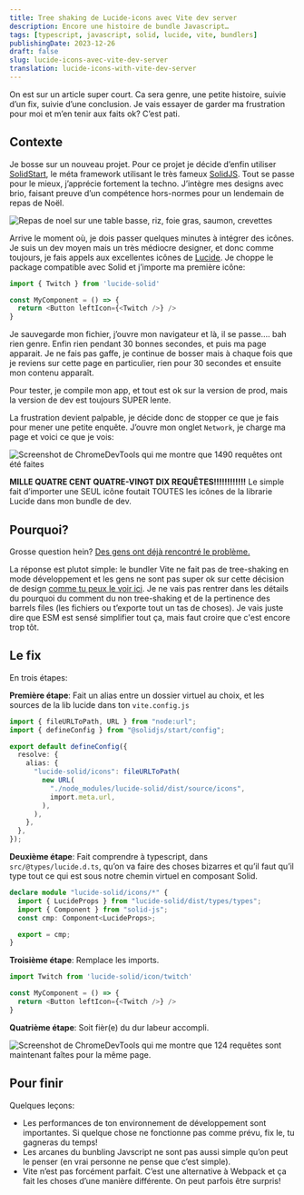 ```yaml
---
title: Tree shaking de Lucide-icons avec Vite dev server
description: Encore une histoire de bundle Javascript…
tags: [typescript, javascript, solid, lucide, vite, bundlers]
publishingDate: 2023-12-26
draft: false
slug: lucide-icons-avec-vite-dev-server
translation: lucide-icons-with-vite-dev-server
---
```




On est sur un article super court. Ca sera genre, une petite histoire, suivie d’un fix, suivie d’une conclusion. Je vais essayer de garder ma frustration pour moi et m’en tenir aux faits ok? C’est pati.

## Contexte

Je bosse sur un nouveau projet. Pour ce projet je décide d’enfin utiliser [SolidStart](https://start.solidjs.com/getting-started/what-is-solidstart), le méta framework utilisant le très fameux [SolidJS](https://www.solidjs.com/). Tout se passe pour le mieux, j’apprécie fortement la techno. J’intègre mes designs avec brio, faisant preuve d’un compétence hors-normes pour un lendemain de repas de Noël.

<Image
  src={meal}
  alt="Repas de noel sur une table basse, riz, foie gras, saumon, crevettes"
/>

Arrive le moment où, je dois passer quelques minutes à intégrer des icônes. Je suis un dev moyen mais un très médiocre designer, et donc comme toujours, je fais appels aux excellentes icônes de [Lucide](https://lucide.dev/icons/). Je choppe le package compatible avec Solid et j’importe ma première icône:

```typescript
import { Twitch } from 'lucide-solid'

const MyComponent = () => {
  return <Button leftIcon={<Twitch />} />
}
```

Je sauvegarde mon fichier, j’ouvre mon navigateur et là, il se passe…. bah rien genre. Enfin rien pendant 30 bonnes secondes, et puis ma page apparait. Je ne fais pas gaffe, je continue de bosser mais à chaque fois que je reviens sur cette page en particulier, rien pour 30 secondes et ensuite mon contenu apparaît.

Pour tester, je compile mon app, et tout est ok sur la version de prod, mais la version de dev est toujours SUPER lente.

La frustration devient palpable, je décide donc de stopper ce que je fais pour mener une petite enquête. J’ouvre mon onglet `Network`, je charge ma page et voici ce que je vois:

<Image
  src={badResults}
  alt="Screenshot de ChromeDevTools qui me montre que 1490 requêtes ont été faites"
/>

**MILLE QUATRE CENT QUATRE-VINGT DIX REQUÊTES!!!!!!!!!!!!** Le simple fait d’importer une SEUL icône foutait TOUTES les icônes de la librarie Lucide dans mon bundle de dev.

## Pourquoi?

Grosse question hein? [Des gens ont déjà rencontré le problème.](https://github.com/solidjs/solid-start/issues/1048)

La réponse est plutot simple: le bundler Vite ne fait pas de tree-shaking en mode développement et les gens ne sont pas super ok sur cette décision de design [comme tu peux le voir ici](https://github.com/vitejs/vite/issues/8237). Je ne vais pas rentrer dans les détails du pourquoi du comment du non tree-shaking et de la pertinence des barrels files (les fichiers ou t’exporte tout un tas de choses). Je vais juste dire que ESM est sensé simplifier tout ça, mais faut croire que c'est encore trop tôt.

## Le fix

En trois étapes:

**Première étape**: Fait un alias entre un dossier virtuel au choix, et les sources de la lib lucide dans ton `vite.config.js`

```typescript
import { fileURLToPath, URL } from "node:url";
import { defineConfig } from "@solidjs/start/config";

export default defineConfig({
  resolve: {
    alias: {
      "lucide-solid/icons": fileURLToPath(
        new URL(
          "./node_modules/lucide-solid/dist/source/icons",
          import.meta.url,
        ),
      ),
    },
  },
});
```

**Deuxième étape**: Fait comprendre à typescript, dans `src/@types/lucide.d.ts`, qu’on va faire des choses bizarres et qu’il faut qu’il type tout ce qui est sous notre chemin virtuel en composant Solid.

```typescript
declare module "lucide-solid/icons/*" {
  import { LucideProps } from "lucide-solid/dist/types/types";
  import { Component } from "solid-js";
  const cmp: Component<LucideProps>;

  export = cmp;
}
```

**Troisième étape**: Remplace les imports.

```typescript
import Twitch from 'lucide-solid/icon/twitch'

const MyComponent = () => {
  return <Button leftIcon={<Twitch />} />
}
```

**Quatrième étape**: Soit fièr(e) du dur labeur accompli.

<Image
  src={goodResults}
  alt="Screenshot de ChromeDevTools qui me montre que 124 requêtes sont maintenant faîtes pour la même page."
/>

## Pour finir

Quelques leçons:

- Les performances de ton environnement de développement sont importantes. Si quelque chose ne fonctionne pas comme prévu, fix le, tu gagneras du temps!
- Les arcanes du bunbling Javscript ne sont pas aussi simple qu’on peut le penser (en vrai personne ne pense que c’est simple).
- Vite n’est pas forcément parfait. C’est une alternative à Webpack et ça fait les choses d’une manière différente. On peut parfois être surpris!
